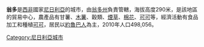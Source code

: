 '''翁多'''是[[西非|西非]]國家[[尼日利亞|尼日利亞]]的城市，由[[翁多州|翁多州]]負責管轄，海拔高度290米，是該地區的貿易中心，農產品有甘薯、[[木薯|木薯]]、穀類、[[煙草|煙草]]、[[棉花|棉花]]、[[可可|可可]]等，經濟活動有食品加工和種植[[可可|可可]]，居民以[[約魯巴人|約魯巴人]]為主，2010年人口498,056。

{{Authority control}}
[[Category:尼日利亞城市|Category:尼日利亞城市]]

{{Nigeria-stub}}